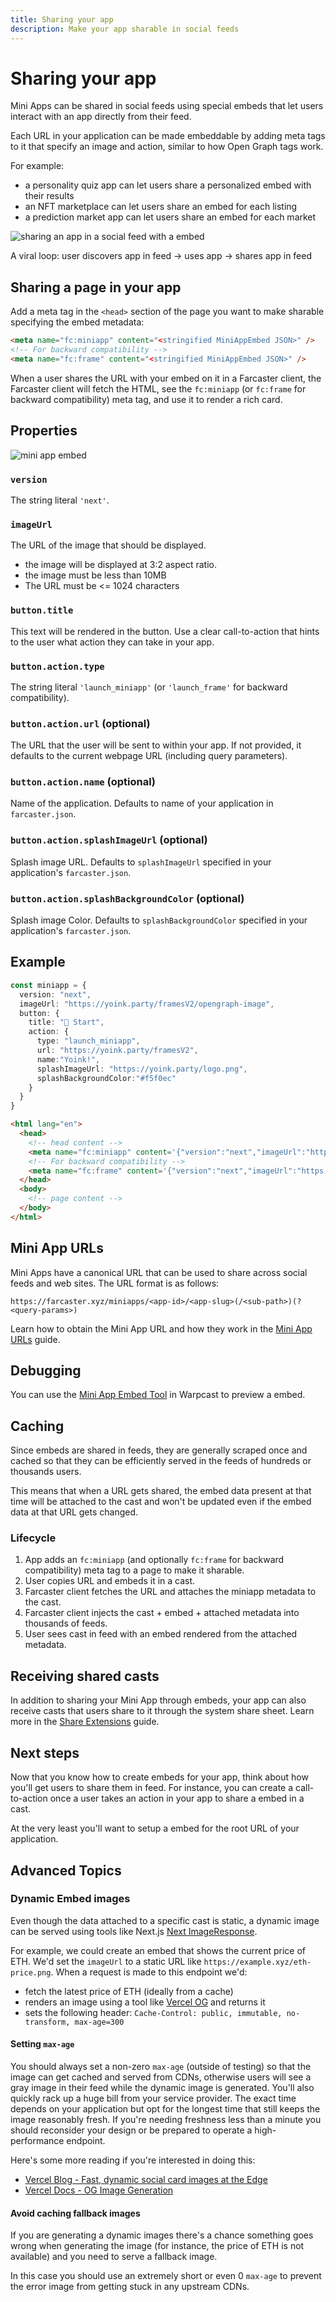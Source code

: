 ```yaml
---
title: Sharing your app
description: Make your app sharable in social feeds
---
```



# Sharing your app

Mini Apps can be shared in social feeds using special embeds that let users
interact with an app directly from their feed.

Each URL in your application can be made embeddable by adding meta tags to it
that specify an image and action, similar to how Open Graph tags work.

For example:
- a personality quiz app can let users share a personalized embed with their results
- an NFT marketplace can let users share an embed for each listing
- a prediction market app can let users share an embed for each market

![sharing an app in a social feed with a embed](/share_preview.png)

<Caption>
  A viral loop: user discovers app in feed → uses app → shares app in feed
</Caption>


## Sharing a page in your app

Add a meta tag in the `<head>` section of the page you want to make
sharable specifying the embed metadata:

```html
<meta name="fc:miniapp" content="<stringified MiniAppEmbed JSON>" />
<!-- For backward compatibility -->
<meta name="fc:frame" content="<stringified MiniAppEmbed JSON>" />
```

When a user shares the URL with your embed on it in a Farcaster client, the
Farcaster client will fetch the HTML, see the `fc:miniapp` (or `fc:frame` for backward compatibility) meta tag, and use it
to render a rich card.


## Properties

![mini app embed](/embed_schematic.png)

### `version`

The string literal `'next'`.


### `imageUrl`

The URL of the image that should be displayed.

- the image will be displayed at 3:2 aspect ratio.
- the image must be less than 10MB
- The URL must be \<= 1024 characters


### `button.title`

This text will be rendered in the button. Use a clear call-to-action that hints
to the user what action they can take in your app.


### `button.action.type`

The string literal `'launch_miniapp'` (or `'launch_frame'` for backward compatibility).


### `button.action.url` (optional)

The URL that the user will be sent to within your app. If not provided, it defaults to the current webpage URL (including query parameters).


### `button.action.name` (optional)

Name of the application. Defaults to name of your application in `farcaster.json`.


### `button.action.splashImageUrl` (optional)

Splash image URL. Defaults to `splashImageUrl` specified in your application's `farcaster.json`.

### `button.action.splashBackgroundColor` (optional)

Splash image Color. Defaults to `splashBackgroundColor` specified in your application's `farcaster.json`.


## Example

```typescript
const miniapp = {
  version: "next",
  imageUrl: "https://yoink.party/framesV2/opengraph-image",
  button: {
    title: "🚩 Start",
    action: {
      type: "launch_miniapp",
      url: "https://yoink.party/framesV2",
      name:"Yoink!",
      splashImageUrl: "https://yoink.party/logo.png",
      splashBackgroundColor:"#f5f0ec"
    }
  }
}
```

```html
<html lang="en">
  <head>
    <!-- head content -->
    <meta name="fc:miniapp" content='{"version":"next","imageUrl":"https://yoink.party/framesV2/opengraph-image","button":{"title":"🚩 Start","action":{"type":"launch_miniapp","name":"Yoink!","url":"https://yoink.party/framesV2","splashImageUrl":"https://yoink.party/logo.png","splashBackgroundColor":"#f5f0ec"}}}' />
    <!-- For backward compatibility -->
    <meta name="fc:frame" content='{"version":"next","imageUrl":"https://yoink.party/framesV2/opengraph-image","button":{"title":"🚩 Start","action":{"type":"launch_frame","name":"Yoink!","url":"https://yoink.party/framesV2","splashImageUrl":"https://yoink.party/logo.png","splashBackgroundColor":"#f5f0ec"}}}' />
  </head>
  <body>
    <!-- page content -->
  </body>
</html>
```

## Mini App URLs

Mini Apps have a canonical URL that can be used to share across social feeds
and web sites. The URL format is as follows:

`https://farcaster.xyz/miniapps/<app-id>/<app-slug>(/<sub-path>)(?<query-params>)`

Learn how to obtain the Mini App URL and how they work in the [Mini App URLs](/docs/guides/urls) guide.


## Debugging

You can use the [Mini App Embed
Tool](https://farcaster.xyz/~/developers/mini-apps/embed) in Warpcast to preview
a embed. 


<ExposeLocalhost />


## Caching

Since embeds are shared in feeds, they are generally scraped once and cached so
that they can be efficiently served in the feeds of hundreds or thousands
users.

This means that when a URL gets shared, the embed data present at that time
will be attached to the cast and won't be updated even if the embed data at
that URL gets changed.


### Lifecycle

1. App adds an `fc:miniapp` (and optionally `fc:frame` for backward compatibility) meta tag to a page to make it sharable.
2. User copies URL and embeds it in a cast.
3. Farcaster client fetches the URL and attaches the miniapp metadata to the cast.
4. Farcaster client injects the cast + embed + attached metadata into thousands of feeds.
5. User sees cast in feed with an embed rendered from the attached metadata.


## Receiving shared casts

In addition to sharing your Mini App through embeds, your app can also receive casts that users share to it through the system share sheet. Learn more in the [Share Extensions](/docs/guides/share-extension) guide.

## Next steps

Now that you know how to create embeds for your app, think about how you'll get
users to share them in feed. For instance, you can create a call-to-action once
a user takes an action in your app to share a embed in a cast.

At the very least you'll want to setup a embed for the root URL of your application.


## Advanced Topics

### Dynamic Embed images

Even though the  data attached to a specific cast is static, a dynamic
image can be served using tools like Next.js
[Next ImageResponse](https://nextjs.org/docs/app/api-reference/functions/image-response).

For example, we could create an embed that shows the current price of ETH. We'd
set the `imageUrl` to a static URL like `https://example.xyz/eth-price.png`. When a request
is made to this endpoint we'd:

- fetch the latest price of ETH (ideally from a cache)
- renders an image using a tool like [Vercel
  OG](https://vercel.com/docs/functions/og-image-generation) and returns it
- sets the following header: `Cache-Control: public, immutable, no-transform,
  max-age=300`

#### Setting `max-age`

You should always set a non-zero `max-age` (outside of testing) so that the
image can get cached and served from CDNs, otherwise users will see a gray
image in their feed while the dynamic image is generated. You'll also quickly
rack up a huge bill from your service provider. The exact time depends on your
application but opt for the longest time that still keeps the image reasonably
fresh. If you're needing freshness less than a minute you should reconsider
your design or be prepared to operate a high-performance endpoint.

Here's some more reading if you're interested in doing this:
- [Vercel Blog - Fast, dynamic social card images at the Edge](https://vercel.com/blog/introducing-vercel-og-image-generation-fast-dynamic-social-card-images)
- [Vercel Docs - OG Image Generation](https://vercel.com/docs/og-image-generation)

#### Avoid caching fallback images

If you are generating a dynamic images there's a chance something goes wrong when
generating the image (for instance, the price of ETH is not available) and you need
to serve a fallback image.

In this case you should use an extremely short or even 0 `max-age` to prevent the
error image from getting stuck in any upstream CDNs.
